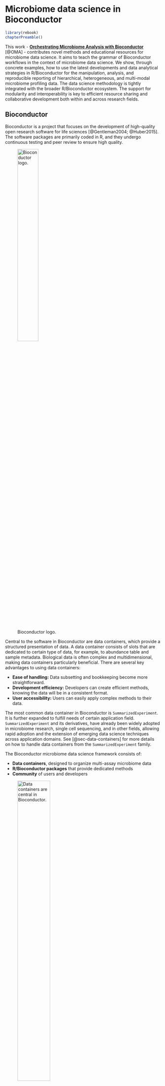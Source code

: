# Microbiome data science in Bioconductor {#sec-microbiome-in-bioconductor}

```r
library(rebook)
chapterPreamble()
```

This work - [**Orchestrating Microbiome Analysis with Bioconductor**](https://microbiome.github.io/OMA/) [@OMA] -
contributes novel methods and educational resources for microbiome data science.
It aims to teach the grammar of Bioconductor workflows in the context of
microbiome data science. We show, through concrete examples, how to use
the latest developments and data analytical strategies in
R/Bioconductor for the manipulation, analysis, and reproducible
reporting of hierarchical, heterogeneous, and multi-modal microbiome
profiling data. The data science methodology is tightly integrated
with the broader R/Bioconductor ecosystem. The support for modularity and
interoperability is key to efficient resource sharing and
collaborative development both within and across research fields.

## Bioconductor {#sec-bioconductor}

Bioconductor is a project that focuses on the development of high-quality open
research software for life sciences [@Gentleman2004; @Huber2015]. The software
packages are primarily coded in R, and they undergo continuous testing and peer
review to ensure high quality.

![Bioconductor logo.](figures/bioconductor_logo_cmyk.svg){width="40%"}

Central to the software in Bioconductor are data containers, which provide a
structured presentation of data. A data container consists of slots that are
dedicated to certain type of data, for example, to abundance table and sample
metadata. Biological data is often complex and
multidimensional, making data containers particularly beneficial. There are
several key advantages to using data containers:

- **Ease of handling:** Data subsetting and bookkeeping become more straightforward.
- **Development efficiency:** Developers can create efficient methods,
knowing the data will be in a consistent format.
- **User accessibility:** Users can easily apply complex methods to their data.

The most common data container in Bioconductor is `SummarizedExperiment`.
It is further expanded to fulfill needs of certain application field.
`SummarizedExperiment` and its derivatives, have already
been widely adopted in microbiome research, single cell sequencing, and in other
fields, allowing rapid adoption and the extension of emerging data science
techniques across application domains. See [@sec-data-containers] for more details
on how to handle data containers from the `SummarizedExperiment` family.

The Bioconductor microbiome data science framework consists of:

- **Data containers**, designed to organize multi-assay microbiome data
- **R/Bioconductor packages** that provide dedicated methods
- **Community** of users and developers

![Data containers are central in Bioconductor.](figures/ecosystem.png){width="50%"}

## Microbiome data science in Bioconductor {#sec-microbiome-bioc}

The `phyloseq` data container has been dominant in the microbiome field within
Bioconductor over the past decade [@McMurdie2013]. However, there has been a
growing popularity of tools based on the `SummarizedExperiment` framework.

An optimal data container should efficiently store and manage large volumes of
data, including modified or transformed copies. Furthermore, it should
seamlessly integrate into the broader ecosystem of Bioconductor, minimizing
duplication of effort and facilitating interoperability with other tools and
packages.

![Optimal data container.](figures/optimal_data_container.png){width="50%"}

`TreeSummarizedExperiment` was developed to address these requirements
[@Huang2021]. The miaverse framework was subsequently built around the
`TreeSummarizedExperiment` data container [@sec-ecosystem].

## Open data science {#sec-open-data}

Open data science emphasizes sharing code and, where feasible, data alongside
results [@Shetty2019]. Utilizing Bioconductor tools facilitates the development
of efficient and reproducible data science workflows. Enhanced transparency in
research accelerates scientific progress. As open science is a fundamental
concept in microbiome research, this book, particularly in [@sec-training]
aims to educate readers about reproducible reporting practices.

::: {.callout-tip}
## Summary

- Bioconductor is a large ecosystem for bioinformatics.
- Data containers are fundamental in Bioconductor.
- SummarizedExperiment is the most common data container in Bioconductor.

:::
